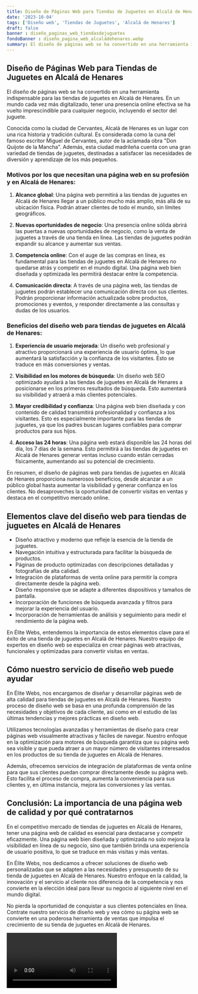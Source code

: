 ```yaml
---
title: Diseño de Páginas Web para Tiendas de Juguetes en Alcalá de Henares
date: '2023-10-04'
tags: ['Diseño web', 'Tiendas de Juguetes', 'Alcalá de Henares']
draft: false
banner : diseño_paginas_web_tiendasdejuguetes
fondoBanner : diseño_pagina_web_alcaládehenares.webp
summary: El diseño de páginas web se ha convertido en una herramienta indispensable para las tiendas de juguetes en Alcalá de Henares. En un mundo cada vez más digitalizado, tener una presencia online efectiva se ha vuelto imprescindible para cualquier negocio, incluyendo el sector del juguete.
---
```


## Diseño de Páginas Web para Tiendas de Juguetes en Alcalá de Henares 

El diseño de páginas web se ha convertido en una herramienta indispensable para las tiendas de juguetes en Alcalá de Henares. En un mundo cada vez más digitalizado, tener una presencia online efectiva se ha vuelto imprescindible para cualquier negocio, incluyendo el sector del juguete.

Conocida como la ciudad de Cervantes, Alcalá de Henares es un lugar con una rica historia y tradición cultural. Es considerada como la cuna del famoso escritor Miguel de Cervantes, autor de la aclamada obra "Don Quijote de la Mancha". Además, esta ciudad madrileña cuenta con una gran variedad de tiendas de juguetes, destinadas a satisfacer las necesidades de diversión y aprendizaje de los más pequeños.

### Motivos por los que necesitan una página web en su profesión y en Alcalá de Henares:

1. **Alcance global**: Una página web permitirá a las tiendas de juguetes en Alcalá de Henares llegar a un público mucho más amplio, más allá de su ubicación física. Podrán atraer clientes de todo el mundo, sin límites geográficos.

2. **Nuevas oportunidades de negocio**: Una presencia online sólida abrirá las puertas a nuevas oportunidades de negocio, como la venta de juguetes a través de una tienda en línea. Las tiendas de juguetes podrán expandir su alcance y aumentar sus ventas.

3. **Competencia online**: Con el auge de las compras en línea, es fundamental para las tiendas de juguetes en Alcalá de Henares no quedarse atrás y competir en el mundo digital. Una página web bien diseñada y optimizada les permitirá destacar entre la competencia.

4. **Comunicación directa**: A través de una página web, las tiendas de juguetes podrán establecer una comunicación directa con sus clientes. Podrán proporcionar información actualizada sobre productos, promociones y eventos, y responder directamente a las consultas y dudas de los usuarios.

### Beneficios del diseño web para tiendas de juguetes en Alcalá de Henares:

1. **Experiencia de usuario mejorada**: Un diseño web profesional y atractivo proporcionará una experiencia de usuario óptima, lo que aumentará la satisfacción y la confianza de los visitantes. Esto se traduce en más conversiones y ventas.

2. **Visibilidad en los motores de búsqueda**: Un diseño web SEO optimizado ayudará a las tiendas de juguetes en Alcalá de Henares a posicionarse en los primeros resultados de búsqueda. Esto aumentará su visibilidad y atraerá a más clientes potenciales.

3. **Mayor credibilidad y confianza**: Una página web bien diseñada y con contenido de calidad transmitirá profesionalidad y confianza a los visitantes. Esto es especialmente importante para las tiendas de juguetes, ya que los padres buscan lugares confiables para comprar productos para sus hijos.

4. **Acceso las 24 horas**: Una página web estará disponible las 24 horas del día, los 7 días de la semana. Esto permitirá a las tiendas de juguetes en Alcalá de Henares generar ventas incluso cuando están cerradas físicamente, aumentando así su potencial de crecimiento.

En resumen, el diseño de páginas web para tiendas de juguetes en Alcalá de Henares proporciona numerosos beneficios, desde alcanzar a un público global hasta aumentar la visibilidad y generar confianza en los clientes. No desaproveches la oportunidad de convertir visitas en ventas y destaca en el competitivo mercado online.

<GifSeo />

<Cta />

## Elementos clave del diseño web para tiendas de juguetes en Alcalá de Henares

- Diseño atractivo y moderno que refleje la esencia de la tienda de juguetes.
- Navegación intuitiva y estructurada para facilitar la búsqueda de productos.
- Páginas de producto optimizadas con descripciones detalladas y fotografías de alta calidad.
- Integración de plataformas de venta online para permitir la compra directamente desde la página web.
- Diseño responsive que se adapte a diferentes dispositivos y tamaños de pantalla.
- Incorporación de funciones de búsqueda avanzada y filtros para mejorar la experiencia del usuario.
- Incorporación de herramientas de análisis y seguimiento para medir el rendimiento de la página web.

En Élite Webs, entendemos la importancia de estos elementos clave para el éxito de una tienda de juguetes en Alcalá de Henares. Nuestro equipo de expertos en diseño web se especializa en crear páginas web atractivas, funcionales y optimizadas para convertir visitas en ventas.

## Cómo nuestro servicio de diseño web puede ayudar

En Élite Webs, nos encargamos de diseñar y desarrollar páginas web de alta calidad para tiendas de juguetes en Alcalá de Henares. Nuestro proceso de diseño web se basa en una profunda comprensión de las necesidades y objetivos de cada cliente, así como en el estudio de las últimas tendencias y mejores prácticas en diseño web.

Utilizamos tecnologías avanzadas y herramientas de diseño para crear páginas web visualmente atractivas y fáciles de navegar. Nuestro enfoque en la optimización para motores de búsqueda garantiza que su página web sea visible y que pueda atraer a un mayor número de visitantes interesados en los productos de su tienda de juguetes en Alcalá de Henares.

Además, ofrecemos servicios de integración de plataformas de venta online para que sus clientes puedan comprar directamente desde su página web. Esto facilita el proceso de compra, aumenta la conveniencia para sus clientes y, en última instancia, mejora las conversiones y las ventas.

## Conclusión: La importancia de una página web de calidad y por qué contratarnos

En el competitivo mercado de tiendas de juguetes en Alcalá de Henares, tener una página web de calidad es esencial para destacarse y competir eficazmente. Una página web bien diseñada y optimizada no solo mejora la visibilidad en línea de su negocio, sino que también brinda una experiencia de usuario positiva, lo que se traduce en más visitas y más ventas.

En Élite Webs, nos dedicamos a ofrecer soluciones de diseño web personalizadas que se adapten a las necesidades y presupuesto de su tienda de juguetes en Alcalá de Henares. Nuestro enfoque en la calidad, la innovación y el servicio al cliente nos diferencia de la competencia y nos convierte en la elección ideal para llevar su negocio al siguiente nivel en el mundo digital.

No pierda la oportunidad de conquistar a sus clientes potenciales en línea. Contrate nuestro servicio de diseño web y vea cómo su página web se convierte en una poderosa herramienta de ventas que impulsa el crecimiento de su tienda de juguetes en Alcalá de Henares.

<Video />

<CtaBot job='Tiendas de Juguetes' city='Alcalá de Henares'/>

<Gmaps query='Alcalá de Henares+españa+maps' />
